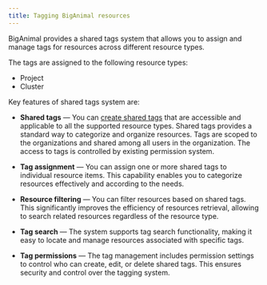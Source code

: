 ```yaml
---
title: Tagging BigAnimal resources
---
```


BigAnimal provides a shared tags system that allows you to assign and manage tags for resources across different resource types.

The tags are assigned to the following resource types:

- Project 
- Cluster

Key features of shared tags system are:

- **Shared tags** &mdash; You can [create shared tags](./create_and_manage_tags.mdx) that are accessible and applicable to all the supported resource types. Shared tags provides a standard way to categorize and organize resources. Tags are scoped to the organizations and shared among all users in the organization. The access to tags is controlled by existing permission system.

- **Tag assignment** &mdash; You can assign one or more shared tags to individual resource items. This capability enables you to categorize resources effectively and according to the needs.

- **Resource filtering** &mdash; You can filter resources based on shared tags. This significantly improves the efficiency of resources retrieval, allowing to search related resources regardless of the resource type.

- **Tag search** &mdash; The system supports tag search functionality, making it easy to locate and manage resources associated with specific tags.

- **Tag permissions** &mdash; The tag management includes permission settings to control who can create, edit, or delete shared tags. This ensures security and control over the tagging system.